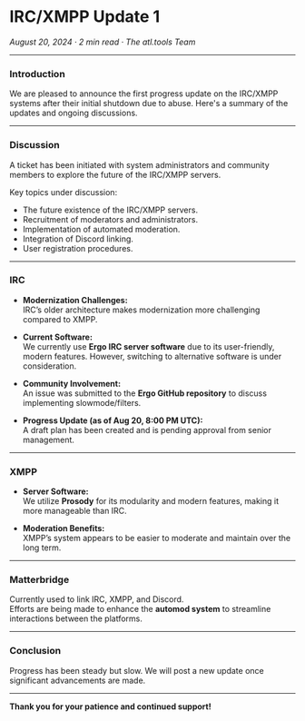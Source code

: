 # **IRC/XMPP Update 1**  
*August 20, 2024 · 2 min read · The atl.tools Team*  

---

### **Introduction**  
We are pleased to announce the first progress update on the IRC/XMPP systems after their initial shutdown due to abuse. Here's a summary of the updates and ongoing discussions.  

---

### **Discussion**  
A ticket has been initiated with system administrators and community members to explore the future of the IRC/XMPP servers.  

Key topics under discussion:  
- The future existence of the IRC/XMPP servers.  
- Recruitment of moderators and administrators.  
- Implementation of automated moderation.  
- Integration of Discord linking.  
- User registration procedures.  

---

### **IRC**  
- **Modernization Challenges:**  
  IRC’s older architecture makes modernization more challenging compared to XMPP.  

- **Current Software:**  
  We currently use **Ergo IRC server software** due to its user-friendly, modern features. However, switching to alternative software is under consideration.  

- **Community Involvement:**  
  An issue was submitted to the **Ergo GitHub repository** to discuss implementing slowmode/filters.  

- **Progress Update (as of Aug 20, 8:00 PM UTC):**  
  A draft plan has been created and is pending approval from senior management.  

---

### **XMPP**  
- **Server Software:**  
  We utilize **Prosody** for its modularity and modern features, making it more manageable than IRC.  

- **Moderation Benefits:**  
  XMPP’s system appears to be easier to moderate and maintain over the long term.  

---

### **Matterbridge**  
Currently used to link IRC, XMPP, and Discord.  
Efforts are being made to enhance the **automod system** to streamline interactions between the platforms.  

---

### **Conclusion**  
Progress has been steady but slow. We will post a new update once significant advancements are made.  

---  
**Thank you for your patience and continued support!**  
